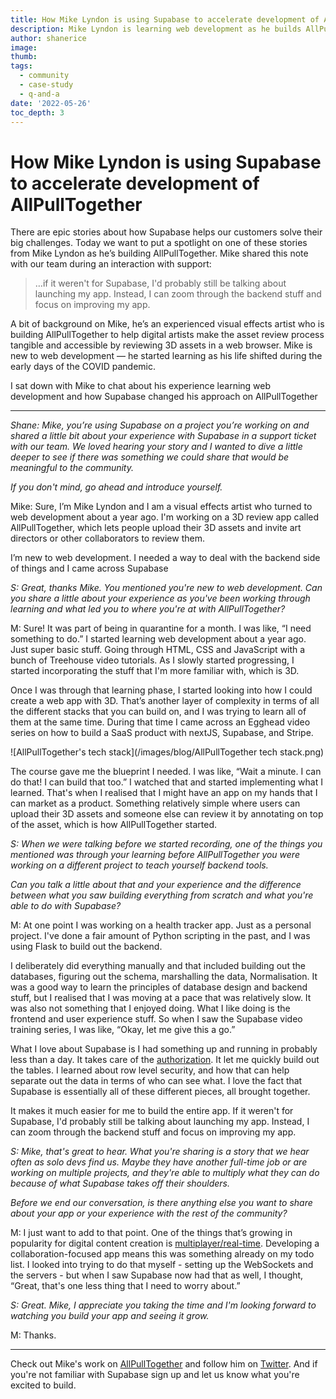 ```yaml
---
title: How Mike Lyndon is using Supabase to accelerate development of AllPullTogether
description: Mike Lyndon is learning web development as he builds AllPullTogether, and Supabase is helping him accelerate what he can accomplish.
author: shanerice
image:
thumb:
tags:
  - community
  - case-study
  - q-and-a
date: '2022-05-26'
toc_depth: 3
---
```


# How Mike Lyndon is using Supabase to accelerate development of AllPullTogether

There are epic stories about how Supabase helps our customers solve their big challenges. Today we want to put a spotlight on one of these stories from Mike Lyndon as he’s building AllPullTogether. Mike shared this note with our team during an interaction with support:

> …if it weren't for Supabase, I'd probably still be talking about launching my app. Instead, I can zoom through the backend stuff and focus on improving my app.

A bit of background on Mike, he’s an experienced visual effects artist who is building AllPullTogether to help digital artists make the asset review process tangible and accessible by reviewing 3D assets in a web browser. Mike is new to web development — he started learning as his life shifted during the early days of the COVID pandemic.

I sat down with Mike to chat about his experience learning web development and how Supabase changed his approach on AllPullTogether

---

_Shane: Mike, you’re using Supabase on a project you’re working on and shared a little bit about your experience with Supabase in a support ticket with our team. We loved hearing your story and I wanted to dive a little deeper to see if there was something we could share that would be meaningful to the community._

_If you don't mind, go ahead and introduce yourself._

Mike: Sure, I’m Mike Lyndon and I am a visual effects artist who turned to web development about a year ago. I'm working on a 3D review app called AllPullTogether, which lets people upload their 3D assets and invite art directors or other collaborators to review them.

I’m new to web development. I needed a way to deal with the backend side of things and I came across Supabase

_S: Great, thanks Mike. You mentioned you're new to web development. Can you share a little about your experience as you've been working through learning and what led you to where you're at with AllPullTogether?_

M: Sure! It was part of being in quarantine for a month. I was like, “I need something to do.” I started learning web development about a year ago. Just super basic stuff. Going through HTML, CSS and JavaScript with a bunch of Treehouse video tutorials. As I slowly started progressing, I started incorporating the stuff that I'm more familiar with, which is 3D.

Once I was through that learning phase, I started looking into how I could create a web app with 3D. That’s another layer of complexity in terms of all the different stacks that you can build on, and I was trying to learn all of them at the same time. During that time I came across an Egghead video series on how to build a SaaS product with nextJS, Supabase, and Stripe.

![AllPullTogether's tech stack](/images/blog/AllPullTogether tech stack.png)

The course gave me the blueprint I needed. I was like, “Wait a minute. I can do that! I can build that too.” I watched that and started implementing what I learned. That's when I realised that I might have an app on my hands that I can market as a product. Something relatively simple where users can upload their 3D assets and someone else can review it by annotating on top of the asset, which is how AllPullTogether started.

_S: When we were talking before we started recording, one of the things you mentioned was through your learning before AllPullTogether you were working on a different project to teach yourself backend tools._

_Can you talk a little about that and your experience and the difference between what you saw building everything from scratch and what you're able to do with Supabase?_

M: At one point I was working on a health tracker app. Just as a personal project. I've done a fair amount of Python scripting in the past, and I was using Flask to build out the backend.

I deliberately did everything manually and that included building out the databases, figuring out the schema, marshalling the data, Normalisation. It was a good way to learn the principles of database design and backend stuff, but I realised that I was moving at a pace that was relatively slow. It was also not something that I enjoyed doing. What I like doing is the frontend and user experience stuff. So when I saw the Supabase video training series, I was like, “Okay, let me give this a go.”

What I love about Supabase is I had something up and running in probably less than a day. It takes care of the [authorization](/auth). It let me quickly build out the tables. I learned about row level security, and how that can help separate out the data in terms of who can see what. I love the fact that Supabase is essentially all of these different pieces, all brought together.

It makes it much easier for me to build the entire app. If it weren't for Supabase, I'd probably still be talking about launching my app. Instead, I can zoom through the backend stuff and focus on improving my app.

_S: Mike, that's great to hear. What you're sharing is a story that we hear often as solo devs find us. Maybe they have another full-time job or are working on multiple projects, and they're able to multiply what they can do because of what Supabase takes off their shoulders._

_Before we end our conversation, is there anything else you want to share about your app or your experience with the rest of the community?_

M: I just want to add to that point. One of the things that’s growing in popularity for digital content creation is [multiplayer/real-time](https://multiplayer.dev/). Developing a collaboration-focused app means this was something already on my todo list. I looked into trying to do that myself - setting up the WebSockets and the servers - but when I saw Supabase now had that as well, I thought, “Great, that's one less thing that I need to worry about.”

_S: Great. Mike, I appreciate you taking the time and I'm looking forward to watching you build your app and seeing it grow._

M: Thanks.

---

Check out Mike's work on [AllPullTogether](https://we.allpulltogether.online) and follow him on [Twitter](https://twitter.com/mike_lyndon). And if you're not familiar with Supabase sign up and let us know what you're excited to build. 